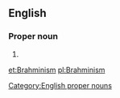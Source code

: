 ==English==

===Proper noun===
{{head|en}}

# {{alternative spelling of|Brahmanism|lang=en}}

[[Category:English proper nouns]]

[[et:Brahminism]]
[[pl:Brahminism]]